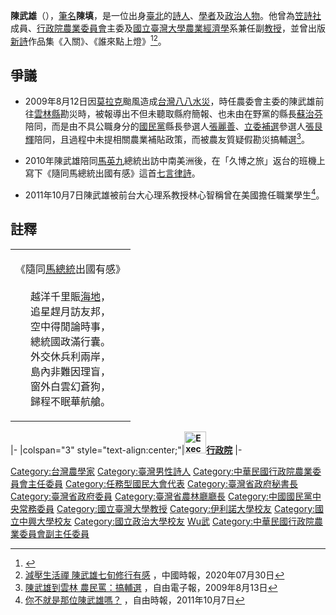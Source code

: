 {{Infobox_officeholder
| name           = 陳武雄
| image name     =
| width          =
| order          =  [[File:ROC_Executive_Yuan_Logo.svg|25px]][[行政院農業委員會|行政院農業委員會]]第10任[[行政院農業委員會|主任委員]]
| term_start     = 2008年5月20日
| term_end       = 2012年2月6日
| premierroc     = [[劉兆玄|劉兆玄]]<br>[[吳敦義|吳敦義]]
| predecessor    = [[蘇嘉全|蘇嘉全]]
| successor      = [[陳保基|陳保基]]
| order2         = {{ROC}}第4屆[[國大代表|國大代表]]
| term_start2    = 2005年5月30日
| term_end2      = 2005年6月7日 
| period         =
| sex            = 男 
| Native place   =
| nationality    = {{JPN-EMP}}（1944年－1945年）<br> {{ROC}}（1945年至今）
| place of birth = {{TWN-JPN}}[[臺北州|臺北州]]
| date of birth  = {{Birth date and age|1944|3|11}}
| party          = {{kmt}}
| educate        =
*[[國立中興大學|國立中興大學]]農業經濟學系畢業<br><span style="color: blue;">(1966年)</span>
*[[國立中興大學|國立中興大學]]農業經濟學研究所碩士<br><span style="color: blue;">（1970年）</span>
*[[美國|美國]][[伊利諾大學|伊利諾大學]]農業經濟學博士<br><span style="color: blue;">（1980年）</span>
*[[國立政治大學|國立政治大學]]行政管理研究班<br><span style="color: blue;">（1981年）</span>
*[[國立政治大學|國立政治大學]]政策規劃研討會<br><span style="color: blue;">（1983年）</span>
*[[國立政治大學|國立政治大學]]危機處理研習會<br><span style="color: blue;">（1990年）</span>
| past =
*中國農村復興聯合委員會技士<br><span style="color: blue;">（1971年1月－1979年3月）</span>
*行政院農業發展委員會（薦任）技士<br><span style="color: blue;">（1979年3月－1981年）</span>
*行政院農業發展委員會（簡任）技正<br><span style="color: blue;">（1981年－1982年11月）</span>
*經濟部農業局技正兼組長<br><span style="color: blue;">（1982年11月－1984年9月）</span>
*行政院農業委員會技正<br><span style="color: blue;">（1984年－）</span>
*行政院農業委員會企劃科科長<br><span style="color: blue;">（1984年9月－1990年）</span>
*行政院農業委員會輔導處副處長<br><span style="color: blue;">（－1990年12月16日）</span>
*行政院農業委員會技監<br><span style="color: blue;">（1990年－1996年7月16日）</span>
*行政院農業委員會企劃處處長<br><span style="color: blue;">（1990年12月16日－1996年7月16日）</span>
*臺灣省政府農林廳副廳長<br><span style="color: blue;">（1996年7月）</span>
*臺灣省政府農林廳（代理）廳長<br><span style="color: blue;">（1996年9月23日－1996年11月）</span>
*臺灣省政府農林廳廳長<br><span style="color: blue;">（1996年11月25日－1998年12月）</span>
*臺灣省政府委員<br><span style="color: blue;">（1996年11月－1998年）</span>
*臺灣省政府秘書長<br><span style="color: blue;">（1998年12月21日－1999年6月30日）</span>
*行政院農業委員會副主任委員<br><span style="color: blue;">（1999年7月1日－2002年1月24日）</span>
*財團法人中央畜產會董事長<br><span style="color: blue;">（2000年1月1日－2002年2月）</span>
*行政院顧問<br><span style="color: blue;">（2002年1月25日－2004年10月1日）</span>
*任務型國民大會代表<br><span style="color: blue;">（2005年5月30日－2005年6月7日）</span>
*國家政策研究基金會政策委員<br><span style="color: blue;">（2004年10月1日－2008年5月20日）</span>
*中國國民黨中央委員會（第十七屆）委員<br><span style="color: blue;">（2005年8月20日－）</span>
*行政院農委會主委<br><span style="color: blue;">（2008年5月20日－2012年2月6日）</span>
| work =
*《入關》
*《誰來點上燈》
}}
'''陳武雄'''（{{bd|1944年|3月11日||catIdx=Chen陳}}），[[筆名|筆名]]'''陳填'''，是一位出身[[臺北|臺北]]的[[詩人|詩人]]、[[學者|學者]]及[[政治人物|政治人物]]。他曾為[[笠詩社|笠詩社]]成員、[[行政院農業委員會|行政院農業委員會]]主委及[[國立臺灣大學|國立臺灣大學]][[農業經濟學|農業經濟學]]系兼任副[[教授|教授]]，並曾出版[[新詩|新詩]]作品集《入關》、《誰來點上燈》<ref>{{Cite web|url=http://www.coa.gov.tw/view.php?catid=17723|title=詩人主委陳武雄讓農村更添詩意(農委會)|accessdate=2018-01-11|date=2016-03-07|deadurl=yes|archiveurl=https://web.archive.org/web/20160307003203/http://www.coa.gov.tw/view.php?catid=17723|archivedate=2016-03-07}}</ref><ref>[https://www.chinatimes.com/newspapers/20200730000199-260307?chdtv 減壓生活禪 陳武雄七旬修行有感] {{Wayback|url=https://www.chinatimes.com/newspapers/20200730000199-260307?chdtv |date=20200807061015 }}，中國時報，2020年07月30日</ref>。

==爭議== 
*2009年8月12日因[[颱風莫拉克_(2009年)|莫拉克]]颱風造成[[台灣|台灣]][[八八水災|八八水災]]，時任農委會主委的陳武雄前往[[雲林縣|雲林縣]]勘災時，被報導出不但未聽取縣府簡報、也未由在野黨的縣長[[蘇治芬|蘇治芬]]陪同，而是由不具公職身分的[[國民黨|國民黨]]縣長參選人[[張麗善|張麗善]]、[[2009年雲林縣第二選區立法委員補選|立委補選]]參選人[[張艮輝|張艮輝]]陪同，且過程中未提相關農業補貼政策，而被農友質疑假勘災搞輔選<ref>[http://www.libertytimes.com.tw/2009/new/aug/13/today-fo1-4.htm 陳武雄到雲林 農民罵：搞輔選] {{Wayback|url=http://www.libertytimes.com.tw/2009/new/aug/13/today-fo1-4.htm |date=20131111035006 }}，自由電子報，2009年8月13日</ref>。

*2010年陳武雄陪同[[馬英九|馬英九]]總統出訪中南美洲後，在「久博之旅」返台的班機上寫下《隨同馬總統出國有感》這首[[七言律詩|七言律詩]]。

*2011年10月7日陳武雄被前台大心理系教授林心智稱曾在美國擔任職業學生<ref>[http://www.libertytimes.com.tw/2011/new/oct/7/today-o2.htm 你不就是那位陳武雄嗎？] {{Wayback|url=http://www.libertytimes.com.tw/2011/new/oct/7/today-o2.htm |date=20120415083237 }}，自由時報，2011年10月7日</ref>。

== 註釋 ==
<references />
{| class="toccolours" style="float: right; margin-left: 0em; margin-right: 1em; font-size: 85%; background:#c6dbf7; color:black; width:20em; max-width: 40%;" cellspacing="1"  
| style="text-align: left;" |<div style="text-align: center;"> 《隨同[[馬英九|馬總統]]出國有感》<br /><br />越洋千里賑[[海地|海地]]，<br />追星趕月訪友邦，<br />空中得閒論時事，<br />總統國政滿行囊。<br />外交休兵利兩岸，<br />島內非難因理盲，<br />窗外白雲幻蒼狗，<br />歸程不眠華航艙。</div>
|}
{{DEFAULTSORT:Chen陳}}

{{start box}}
{{s-gov|roc}}
|-
|colspan="3" style="text-align:center;"|'''[[File:Executive_Yuan,ROC_LOGO.svg|35px]][[行政院|行政院]]'''
|-
{{s-before|[[蘇嘉全|蘇嘉全]]}}
{{s-title|[[行政院農業委員會|行政院農業委員會]]主任委員<small><br>第十任<br>2008年5月20日－2012年2月6日}}
{{s-after|[[陳保基|陳保基]]}}
{{end box}}
{{劉兆玄內閣}}
{{吳敦義內閣}}
{{任務型國民大會代表}}
{{Authority control}}

[[Category:台灣農學家|Category:台灣農學家]]
[[Category:臺灣男性詩人|Category:臺灣男性詩人]]
[[Category:中華民國行政院農業委員會主任委員|Category:中華民國行政院農業委員會主任委員]]
[[Category:任務型國民大會代表|Category:任務型國民大會代表]]
[[Category:臺灣省政府秘書長|Category:臺灣省政府秘書長]]
[[Category:臺灣省政府委員|Category:臺灣省政府委員]]
[[Category:臺灣省農林廳廳長|Category:臺灣省農林廳廳長]]
[[Category:中國國民黨中央常務委員|Category:中國國民黨中央常務委員]]
[[Category:國立臺灣大學教授|Category:國立臺灣大學教授]]
[[Category:伊利諾大學校友|Category:伊利諾大學校友]]
[[Category:國立中興大學校友|Category:國立中興大學校友]]
[[Category:國立政治大學校友|Category:國立政治大學校友]]
[[Category:陈姓|Wu武]]
[[Category:中華民國行政院農業委員會副主任委員|Category:中華民國行政院農業委員會副主任委員]]